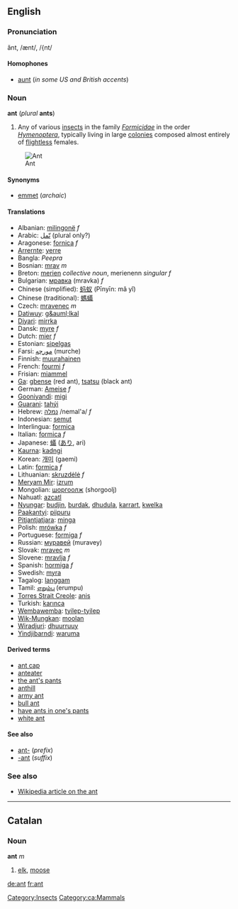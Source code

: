 ==English==
=== Pronunciation ===
ănt, /ænt/, /{nt/

====Homophones====
*[[aunt]] (''in some US and British accents'')

===Noun===
'''ant''' (''plural'' '''ants''')

#Any of various [[insect]]s in the family ''[[Formicidae]]'' in the order ''[[Hymenoptera]]'', typically living in large [[colony|colonies]] composed almost entirely of [[flightless]] females.
[[Image:Ant.jpg|thumb|Ant]]

====Synonyms====
*[[emmet]] (''archaic'')

====Translations====
*Albanian: [[milingonë]] ''f''
*Arabic: [[نمل|نّمل]] (plural only?)
*Aragonese: [[fornica]] ''f''
*[[Arrernte]]: [[yerre]]
*Bangla: ''Peepra''
*Bosnian: [[mrav]] ''m''
*Breton: [[merien]] ''collective noun'', merienenn ''singular f''
*Bulgarian: [[мравка]] (mravka) ''f''
*Chinese (simplified): [[蚂蚁]] (Pīnyīn: mǎ yǐ)
*Chinese (traditional): [[螞蟻]]
*Czech: [[mravenec]] ''m''
*[[Datiwuy]]: [[g&auml;lkal]]
*[[Diyari]]: [[mirrka]]
*Dansk: [[myre]] ''f''
*Dutch: [[mier]] ''f''
*Estonian: [[sipelgas]]
*Farsi: [[مورچه]] (murche)
*Finnish: [[muurahainen]]
*French: [[fourmi]] ''f''
*Frisian: [[miammel]]
*[[Ga]]: [[gbense]] (red ant), [[tsatsu]] (black ant)
*German: [[Ameise]] ''f''
*[[Gooniyandi]]: [[migi]]
*[[Guarani]]: [[tahýi]]
*Hebrew: [[נמלה]] /nemal'a/ ''f''
*Indonesian: [[semut]]
*Interlingua: [[formica]]
*Italian: [[formica#Italian|formica]] ''f''
*Japanese: [[蟻]] ([[あり]], ari)
*[[Kaurna]]: [[kadngi]]
*Korean: [[개미]] (gaemi)
*Latin: [[formica]] ''f''
*Lithuanian: [[skruzdėlė]] ''f''
*[[Meryam Mir]]: [[izrum]]
*Mongolian: [[шоргоолж]] (shorgoolj)
*Nahuatl: [[azcatl]]
*[[Nyungar]]: [[budjin]], [[burdak]], [[dhudula]], [[karrart]], [[kwelka]]
*[[Paakantyi]]: [[piipuru]]
*[[Pitjantjatjara]]: [[minga]]
*Polish: [[mrówka]] ''f''
*Portuguese: [[formiga]] ''f''
*Russian: [[муравей]] (muravey)
*Slovak: [[mravec#Slovak|mravec]] ''m''
*Slovene: [[mravlja]] ''f''
*Spanish: [[hormiga]] ''f''
*Swedish: [[myra]]
*Tagalog: [[langgam]]
*Tamil: [[எறும்பு]] (erumpu)
*[[Torres Strait Creole]]: [[anis]]
*Turkish: [[karınca]]
*[[Wembawemba]]: [[tyilep-tyilep]]
*[[Wik-Mungkan]]: [[moolan]]
*[[Wiradjuri]]: [[dhuurruuy]]
*[[Yindjibarndi]]: [[waruma]]

==== Derived terms ====
*[[ant cap]]
*[[anteater]]
*[[the ant's pants]]
*[[anthill]]
*[[army ant]]
*[[bull ant]]
*[[have ants in one's pants]]
*[[white ant]]

====See also====
*[[ant-]] (''prefix'')
*[[-ant]] (''suffix'')

===See also===
*[[w:ant|Wikipedia article on the ant]]
{{BE-ready}}
----
==Catalan==
===Noun===
'''ant''' ''m''

#[[elk]], [[moose]]

[[Category:Insects]]
[[Category:ca:Mammals]]
[[de:ant]]
[[fr:ant]]